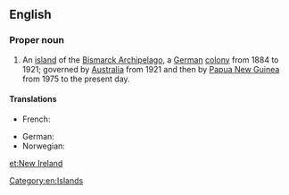 ==English==

===Proper noun===
{{en-proper noun|head=[[New]] [[Ireland]]}}

# An [[island]] of the [[Bismarck Archipelago]], a [[German]] [[colony]] from 1884 to 1921; governed by [[Australia]] from 1921 and then by [[Papua New Guinea]] from 1975 to the present day.

====Translations====
{{trans-top|island}}
* French: {{t+|fr|Nouvelle-Irlande|f}}
{{trans-mid}}
* German: {{t|de|Neumecklenburg}}
* Norwegian: {{t|no|New Ireland}}
{{trans-bottom}}

[[Category:en:Islands]]

[[et:New Ireland]]